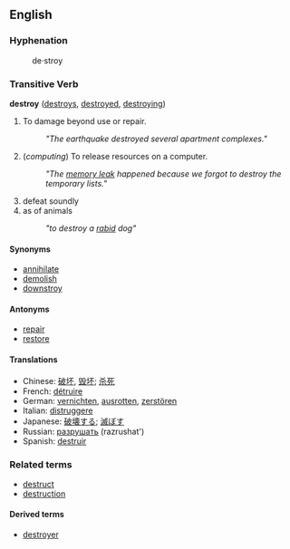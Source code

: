 == English ==

===Hyphenation===
:de&middot;stroy

=== Transitive Verb ===
'''destroy''' ([[destroys]], [[destroyed]], [[destroying]])
# To damage beyond use or repair.
#: ''"The earthquake destroyed several apartment complexes."''
# (''computing'') To release resources on a computer.
#: ''"The [[memory leak]] happened because we forgot to destroy the temporary lists."''
# defeat soundly
# as of animals
#: ''"to destroy a [[rabid]] dog"''

====Synonyms====
*[[annihilate]]
*[[demolish]]
*[[downstroy]]

====Antonyms====
*[[repair]]
*[[restore]]

====Translations====
*Chinese: [[破坏]], [[毁坏]]; [[杀死]]
*French: [[détruire]]
*German: [[vernichten]], [[ausrotten]], [[zerstören]]
*Italian: [[distruggere]]
*Japanese: [[破壊する]]; [[滅ぼす]]
*Russian: [[разрушать]] (razrushat')
*Spanish: [[destruir]]

===Related terms===
*[[destruct]]
*[[destruction]]

====Derived terms====
*[[destroyer]]